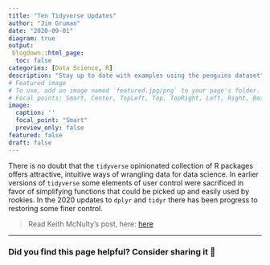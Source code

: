 ```yaml
---
title: "Ten Tidyverse Updates"
author: "Jim Gruman"
date: "2020-09-01"
diagram: true
output: 
 blogdown::html_page:
  toc: false
categories: [Data Science, R]
description: "Stay up to date with examples using the penguins dataset" 
# Featured image
# To use, add an image named `featured.jpg/png` to your page's folder.
# Focal points: Smart, Center, TopLeft, Top, TopRight, Left, Right, BottomLeft, Bottom, BottomRight.
image: 
  caption: ''
  focal_point: "Smart"
  preview_only: false
featured: false
draft: false
---
```


There is no doubt that the `tidyverse` opinionated collection of R packages offers attractive, intuitive ways of wrangling data for data science. In earlier versions of `tidyverse` some elements of user control were sacrificed in favor of simplifying functions that could be picked up and easily used by rookies. In the 2020 updates to `dplyr` and `tidyr` there has been progress to restoring some finer control.

> Read Keith McNulty's post, here: [here](https://towardsdatascience.com/ten-up-to-date-ways-to-do-common-data-tasks-in-r-4f15e56c92d)



----

### Did you find this page helpful? Consider sharing it 🙌





